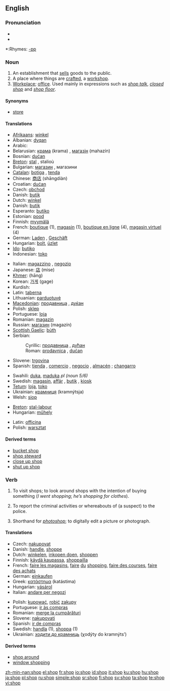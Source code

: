 ==English==

===Pronunciation===
*{{IPA|ʃɒp}}
*{{audio|en-us-shop.ogg|Audio (US)}}

*:Rhymes: [[Rhymes:English:-ɒp|-ɒp]]

===Noun===
{{en-noun}}

# An establishment that [[sell]]s goods to the public.
# A place where things are [[craft]]ed, a [[workshop]].
# [[Workplace]]; [[office]]. Used mainly in expressions such as ''[[shop talk]]'', ''[[closed shop]]'' and ''[[shop floor]]''.

====Synonyms====
*{{italbrac|establishment that sells goods}} [[store]] {{US}}

====Translations====
{{trans-top|establishment that sells goods}}
*[[Afrikaans]]: [[winkel]]
*Albanian: [[dyqan]] {{m}}
*Arabic: {{ARchar|[[دكان]]}} {{IPAchar|(duká:n)}} {{m}}
*Belarusian: [[крама]]  (krama) {{f}}, [[магазін]] (mahazín)  {{m}}
*Bosnian: [[dućan]] {{m}}
*[[Breton]]: [[stal]] {{f}}, stalioù {{p}}
*Bulgarian: [[магазин]] {{m}}, магазини {{p}}
*[[Catalan]]: [[botiga]] {{f}}, [[tenda]] {{f}}
*Chinese: [[商店]] (shāngdiàn)
*Croatian: [[dućan]] {{m}}
*Czech: [[obchod]] {{m}}
*Danish: [[butik]]
*Dutch: [[winkel]] {{m}}
*Danish: [[butik]]
*Esperanto: [[butiko]]
*Estonian: [[pood]]
*Finnish: [[myymälä]]
*French: [[boutique]] {{f}} (1), [[magasin]] {{m}} (1), [[boutique en ligne]] {{f}} (4), [[magasin virtuel]] {{m}} (4)
*German: [[Laden]] {{m}}, [[Geschäft]] {{f}}
*Hungarian: [[bolt]], [[üzlet]]
*[[Ido]]: [[butiko]]
*Indonesian: [[toko]]
{{trans-mid}}
*Italian: [[magazzino]] {{m}}, [[negozio]] {{m}}
*Japanese: [[店]] (mise)
*[[Khmer]]: {{KMchar|[[ហាង]]}} (hāng)
*Korean: [[가게]] (gage)
*Kurdish: {{KUchar|[[دوکان]]}}
*Latin: [[taberna]] {{f}}
*Lithuanian: [[parduotuvė]] {{f}}
*[[Macedonian]]: [[продавница]] {{f}}, [[дуќан]] {{m}}
*Polish: [[sklep]] {{m}}
*Portuguese: [[loja]] {{f}}
*Romanian: [[magazin]] {{n}}
*Russian: [[магазин]] (magazín) {{m}}
*[[Scottish Gaelic]]: [[bùth]] {{m}}
*Serbian:
*:Cyrillic: [[продавница]] {{f}}, [[дућан]] {{m}}
*:Roman: [[prodavnica]] {{f}}, [[dućan]] {{m}}
*Slovene: [[trgovina]] {{f}}
*Spanish: [[tienda]] {{f}}, [[comercio]] {{m}} {{italbrac|formal usage}}, [[negocio]] {{m}} {{italbrac|colloquial}}, [[almacén]] {{m}} {{italbrac|Colombia}}; {{italbrac|small shop}} [[changarro]] {{m}} {{italbrac|Mexico}}<!--but never seen or heard personally-->
<!--[[pulpería]] was deleted since is not any shop but a grocery in Costa Rica, Nicaragua and Honduras-->
*Swahili: [[duka]], [[maduka]] ''pl (noun 5/6)''
*Swedish: [[magasin]], [[affär]] {{c}}, [[butik]] {{c}}, [[kiosk]] {{c}}
*[[Tetum]]: [[loja]], [[toko]]
*Ukrainian: [[крамниця]] (kramnýtsja) {{f}}
*Welsh: [[siop]] {{f}}
{{trans-bottom}}

{{trans-top|workshop}}
*[[Breton]]: [[stal-labour]] {{f}}
*Hungarian: [[műhely]]
{{trans-mid}}
*Latin: [[officina]] {{f}}
*Polish: [[warsztat]] {{m}}
{{trans-bottom}}

====Derived terms====
* [[bucket shop]]
* [[shop steward]]
* [[close up shop]]
* [[shut up shop]]

===Verb===
{{en-verb|shops|shopping|shopped}}

# {{intransitive}} To visit shops; to look around shops with the intention of buying something (''I went shopping''; ''he’s shopping for clothes'').
# {{transitive}} To report the criminal activities or whereabouts of (a suspect) to the police.
# {{context|transitive|Internet}} Shorthand for ''[[photoshop]]''; to digitally edit a picture or photograph.

====Translations====
{{trans-top|to visit shops}}
*Czech: [[nakupovat]]
*Danish: [[handle]], [[shoppe]]
*Dutch: [[winkelen]], [[inkopen doen]], [[shoppen]]
*Finnish: [[käydä kaupassa]], [[shoppailla]]
*French: [[faire les magasins]], [[faire]] [[du]] [[shopping]], [[faire des courses]], [[faire des achats]]
*German: [[einkaufen]]
*Greek: [[κατάστημα]] (katástima)
*Hungarian: [[vásárol]]
*Italian: [[andare per negozi]]
{{trans-mid}}
*Polish: [[kupować]], [[robić]] [[zakup]]y
*Portuguese: [[ir às compras]]
*Romanian: [[merge la cumpărături]]
*Slovene: [[nakupovati]]
*Spanish: [[ir de compras]]
*Swedish: [[handla]] (1), [[shoppa]] (1)
*Ukrainian: [[ходити до крамниць]] (χodýty do kramnýts’)
{{trans-bottom}}

====Derived terms====
*[[shop around]]
*[[window shopping]]

[[zh-min-nan:shop]]
[[el:shop]]
[[fr:shop]]
[[io:shop]]
[[id:shop]]
[[it:shop]]
[[ku:shop]]
[[hu:shop]]
[[ja:shop]]
[[pl:shop]]
[[ru:shop]]
[[simple:shop]]
[[sr:shop]]
[[fi:shop]]
[[sv:shop]]
[[ta:shop]]
[[te:shop]]
[[vi:shop]]